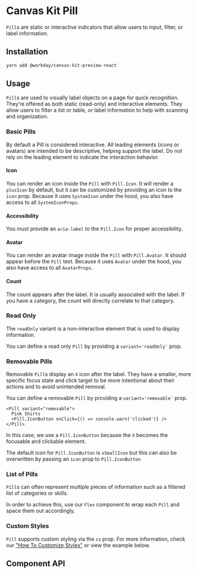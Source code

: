 


<Meta of={PillStories} />

# Canvas Kit Pill

`Pill`s are static or interactive indicators that allow users to input, filter, or label
information.

## Installation

```sh
yarn add @workday/canvas-kit-preview-react
```

## Usage

`Pill`s are used to visually label objects on a page for quick recognition. They’re offered as both
static (read-only) and interactive elements. They allow users to filter a list or table, or label
information to help with scanning and organization.

### Basic Pills

By default a Pill is considered interactive. All leading
elements (icons or avatars) are intended to be descriptive, helping support the label. Do not rely
on the leading element to indicate the interaction behavior.

#### Icon

You can render an icon inside the `Pill` with `Pill.Icon`. It will render a `plusIcon` by default,
but it can be customized by providing an icon to the `icon` prop. Because it uses `SystemIcon` under
the hood, you also have access to all `SystemIconProps`.

#### Accessibility

You must provide an `aria-label` to the `Pill.Icon` for proper accessibility.

<ExampleCodeBlock code={Basic} />

#### Avatar

You can render an avatar image inside the `Pill` with `Pill.Avatar`. It should appear before the
`Pill` text. Because it uses `Avatar` under the hood, you also have access to all `AvatarProps`.

<ExampleCodeBlock code={WithAvatar} />

#### Count

The count appears after the label. It is usually associated with the label. If you have a category,
the count will directly correlate to that category.

<ExampleCodeBlock code={WithCount} />

### Read Only

The `readOnly` variant is a non-interactive element that is used to display information.

You can define a read only `Pill` by providing a `variant='readOnly'` prop.

<ExampleCodeBlock code={WithReadOnly} />

### Removable Pills

Removable `Pill`s display an `X` icon after the label. They have a smaller, more specific focus
state and click target to be more intentional about their actions and to avoid unintended removal.

You can define a removable `Pill` by providing a `variant='removable'` prop.

```tsx
<Pill variant="removable">
  Pink Shirts
  <Pill.IconButton onClick={() => console.warn('clicked')} />
</Pill>
```

In this case, we use a `Pill.IconButton` because the `X` becomes the focusable and clickable
element.

The default icon for `Pill.IconButton` is `xSmallIcon` but this can also be overwritten by passing
an `icon` prop to `Pill.IconButton`

<ExampleCodeBlock code={WithRemovable} />

### List of Pills

`Pill`s can often represent multiple pieces of information such as a filtered list of categories or
skills.

In order to achieve this, use our `Flex` component to wrap each `Pill` and space them out
accordingly.

<ExampleCodeBlock code={WithList} />

### Custom Styles

`Pill` supports custom styling via the `cs` prop. For more information, check our
["How To Customize Styles"](https://workday.github.io/canvas-kit/?path=/docs/styling-how-to-customize-styles--docs)
or view the example below.

<ExampleCodeBlock code={CustomStyles} />

## Component API

<SymbolDoc name="Pill" fileName="/preview-react/" />
